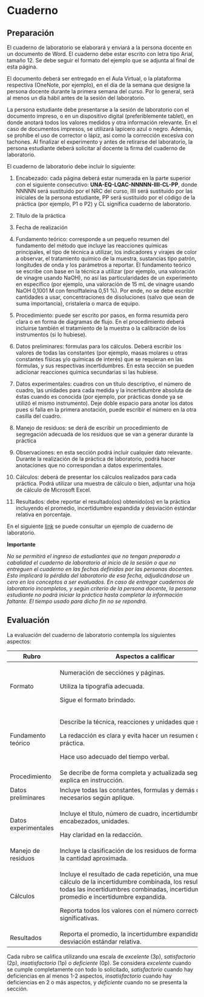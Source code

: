 # Cuaderno

## Preparación

El cuaderno de laboratorio se elaborará y enviará a la persona docente en un documento de Word. El cuaderno debe estar escrito con letra tipo Arial, tamaño 12. Se debe seguir el formato del ejemplo que se adjunta al final de esta página.

El documento deberá ser entregado en el Aula Virtual, o la plataforma respectiva (OneNote, por ejemplo), en el día de la semana que designe la persona docente durante la primera semana del curso. Por lo general, será al menos un día hábil antes de la sesión del laboratorio.

La persona estudiante debe presentarse a la sesión de laboratorio con el documento impreso, o en un dispositivo digital (preferiblemente tablet), en donde anotará todos los valores medidos y otra información relevante. En el caso de documentos impresos, se utilizará lapicero azul o negro. Además, se prohíbe el uso de corrector o lápiz, así como la corrección excesiva con tachones. Al finalizar el experimento y antes de retirarse del laboratorio, la persona estudiante deberá solicitar al docente la firma del cuaderno de laboratorio.

El cuaderno de laboratorio debe incluir lo siguiente:

1.  Encabezado: cada página deberá estar numerada en la parte superior con el siguiente consecutivo: **UNA-EQ-LQAC-NNNNN-IIII-CL-PP**, donde NNNNN será sustituido por el NRC del curso, IIII será sustituido por las iniciales de la persona estudiante, PP será sustituido por el código de la práctica (por ejemplo, P1 o P2) y CL significa cuaderno de laboratorio.

2.  Título de la práctica

3.  Fecha de realización

4.  Fundamento teórico: corresponde a un pequeño resumen del fundamento del método que incluye las reacciones químicas principales, el tipo de técnica a utilizar, los indicadores y virajes de color a observar, el tratamiento químico de la muestra, sustancias tipo patrón, longitudes de onda y los parámetros a reportar. El fundamento teórico se escribe con base en la técnica a utilizar (por ejemplo, una valoración de vinagre usando NaOH), no así las particularidades de un experimento en específico (por ejemplo, una valoración de 15 mL de vinagre usando NaOH 0,1001 M con fenolftaleína 0,51 %). Por ende, no se debe escribir cantidades a usar, concentraciones de disoluciones (salvo que sean de suma importancia), cristalería o marca de equipo.

5.  Procedimiento: puede ser escrito por pasos, en forma resumida pero clara o en forma de diagramas de flujo. En el procedimiento deberá incluirse también el tratamiento de la muestra o la calibración de los instrumentos (si lo hubiese).

6.  Datos preliminares: fórmulas para los cálculos. Deberá escribir los valores de todas las constantes (por ejemplo, masas molares u otras constantes físicas y/o químicas de interés) que se requieran en las fórmulas, y sus respectivas incertidumbres. En esta sección se pueden adicionar reacciones química secundarias si las hubiese.

7.  Datos experimentales: cuadros con un título descriptivo, el número de cuadro, las unidades para cada medida y la incertidumbre absoluta de éstas cuando es conocida (por ejemplo, por prácticas donde ya se utilizó el mismo instrumento). Deje doble espacio para anotar los datos pues si falla en la primera anotación, puede escribir el número en la otra casilla del cuadro.

8.  Manejo de residuos: se derá de escribir un procedimiento de segregación adecuada de los residuos que se van a generar durante la práctica

9.  Observaciones: en esta sección podrá incluir cualquier dato relevante. Durante la realización de la práctica de laboratorio, podrá hacer anotaciones que no correspondan a datos experimentales.

10. Cálculos: deberá de presentar los cálculos realizados para cada práctica. Podrá utilizar una muestra de cálculo o bien, adjuntar una hoja de cálculo de Microsoft Excel.

11. Resultados: debe reportar el resultado(os) obtenido(os) en la práctica incluyendo el promedio, incertidumbre expandida y desviación estándar relativa en porcentaje.

En el siguiente [link](https://github.com/leomenar/Instructivo_Lab_QA/blob/9d9ccee25f962177e0acbb98cc21d07a518cffef/Anexos/Formato_libreta.docx) se puede consultar un ejemplo de cuaderno de laboratorio.

**Importante**

*No se permitirá el ingreso de estudiantes que no tengan preparado a cabalidad el cuaderno de laboratorio al inicio de la sesión o que no entreguen el cuaderno en las fechas definidas por las personas docentes. Esto implicará la pérdida del laboratorio de esa fecha, adjudicándose un cero en los conceptos a ser evaluados. En caso de entregar cuadernos de laboratorio incompletos, y según criterio de la persona docente, la persona estudiante no podrá iniciar la práctica hasta completar la información faltante. El tiempo usado para dicho fin no se repondrá.*

## Evaluación

La evaluación del cuaderno de laboratorio contempla los siguientes aspectos:

+----------------------+-------------------------------------------------------------------------------------------------------------------------------------------------------------------------------------------------------------+-------+
| **Rubro**            | Aspectos a calificar                                                                                                                                                                                        | \%    |
+======================+=============================================================================================================================================================================================================+=======+
| Formato              | Numeración de secciónes y páginas.                                                                                                                                                                          | 5     |
|                      |                                                                                                                                                                                                             |       |
|                      | Utiliza la tipografía adecuada.                                                                                                                                                                             |       |
|                      |                                                                                                                                                                                                             |       |
|                      | Sigue el formato brindado.                                                                                                                                                                                  |       |
+----------------------+-------------------------------------------------------------------------------------------------------------------------------------------------------------------------------------------------------------+-------+
| Fundamento teórico   | Describe la técnica, reacciones y unidades que se reportan.                                                                                                                                                 | 20    |
|                      |                                                                                                                                                                                                             |       |
|                      | La redacción es clara y evita hacer un resumen de la práctica.                                                                                                                                              |       |
|                      |                                                                                                                                                                                                             |       |
|                      | Hace uso adecuado del tiempo verbal.                                                                                                                                                                        |       |
+----------------------+-------------------------------------------------------------------------------------------------------------------------------------------------------------------------------------------------------------+-------+
| Procedimiento        | Se decribe de forma completa y actualizada según se explica en instrucción.                                                                                                                                 | 5     |
+----------------------+-------------------------------------------------------------------------------------------------------------------------------------------------------------------------------------------------------------+-------+
| Datos preliminares   | Incluye todas las constantes, formulas y demás datos necesarios según aplique.                                                                                                                              | 5     |
+----------------------+-------------------------------------------------------------------------------------------------------------------------------------------------------------------------------------------------------------+-------+
| Datos experimentales | Incluye el título, número de cuadro, incertidumbres, encabezados, unidades.                                                                                                                                 | 20    |
|                      |                                                                                                                                                                                                             |       |
|                      | Hay claridad en la redacción.                                                                                                                                                                               |       |
+----------------------+-------------------------------------------------------------------------------------------------------------------------------------------------------------------------------------------------------------+-------+
| Manejo de residuos   | Incluye la clasificación de los residuos de forma correcta y la cantidad aproximada.                                                                                                                        | 5     |
+----------------------+-------------------------------------------------------------------------------------------------------------------------------------------------------------------------------------------------------------+-------+
| Cálculos             | Incluye el resultado de cada repetición, una muestra de cálculo de la incertidumbre combinada, los resultados de todas las incertidumbres combinadas, incertidumbre del promedio e incertidumbre expandida. | 35    |
|                      |                                                                                                                                                                                                             |       |
|                      | Reporta todos los valores con el número correcto de cifras significativas.                                                                                                                                  |       |
+----------------------+-------------------------------------------------------------------------------------------------------------------------------------------------------------------------------------------------------------+-------+
| Resultados           | Reporta el promedio, la incertidumbre expandida y la desviación estándar relativa.                                                                                                                          | 5     |
+----------------------+-------------------------------------------------------------------------------------------------------------------------------------------------------------------------------------------------------------+-------+

Cada rubro se califica utilizando una escala de *excelente* (3p), *satisfactorio* (2p), *insatisfactorio* (1p) o *deficiente* (0p). Se considera *excelente* cuando se cumple completamente con todo lo solicitado, *satisfactorio* cuando hay deficiencias en al menos 1-2 aspectos, *insatisfactorio* cuando hay deficiencias en 2 o más aspectos, y *deficiente* cuando no se presenta la sección.
